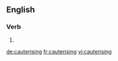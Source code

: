 
==English==

===Verb===
{{head|en|present participle}}

# {{present participle of|cauterise|lang=en}}

[[de:cauterising]]
[[fr:cauterising]]
[[vi:cauterising]]